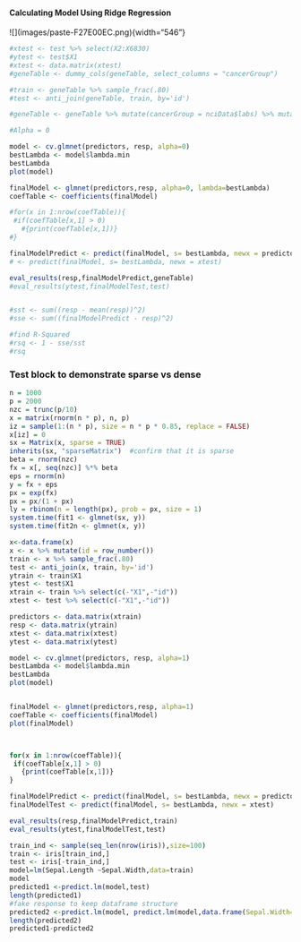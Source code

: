 #### Calculating Model Using Ridge Regression

!\[\](images/paste-F27E00EC.png){width="546"}

```r
#xtest <- test %>% select(X2:X6830)
#ytest <- test$X1
#xtest <- data.matrix(xtest)
#geneTable <- dummy_cols(geneTable, select_columns = "cancerGroup")

#train <- geneTable %>% sample_frac(.80)
#test <- anti_join(geneTable, train, by='id')

#geneTable <- geneTable %>% mutate(cancerGroup = nciData$labs) %>% mutate(cancerGroup = as.factor(cancerGroup)) %>% filter(cancerGroup != "UNKNOWN" & cancerGroup != "K562B-repro" & cancerGroup != "K562A-repro" & cancerGroup != "MCF7A-repro" & cancerGroup != "MCF7D-repro")

#Alpha = 0

model <- cv.glmnet(predictors, resp, alpha=0)
bestLambda <- model$lambda.min
bestLambda
plot(model)

finalModel <- glmnet(predictors,resp, alpha=0, lambda=bestLambda)
coefTable <- coefficients(finalModel)

#for(x in 1:nrow(coefTable)){
 #if(coefTable[x,1] > 0)
   #{print(coefTable[x,1])} 
#}

finalModelPredict <- predict(finalModel, s= bestLambda, newx = predictors)
# <- predict(finalModel, s= bestLambda, newx = xtest)

eval_results(resp,finalModelPredict,geneTable)
#eval_results(ytest,finalModelTest,test)


#sst <- sum((resp - mean(resp))^2)
#sse <- sum((finalModelPredict - resp)^2)

#find R-Squared
#rsq <- 1 - sse/sst
#rsq


```

### Test block to demonstrate sparse vs dense

```r


n = 1000
p = 2000
nzc = trunc(p/10)
x = matrix(rnorm(n * p), n, p)
iz = sample(1:(n * p), size = n * p * 0.85, replace = FALSE)
x[iz] = 0
sx = Matrix(x, sparse = TRUE)
inherits(sx, "sparseMatrix")  #confirm that it is sparse
beta = rnorm(nzc)
fx = x[, seq(nzc)] %*% beta
eps = rnorm(n)
y = fx + eps
px = exp(fx)
px = px/(1 + px)
ly = rbinom(n = length(px), prob = px, size = 1)
system.time(fit1 <- glmnet(sx, y))
system.time(fit2n <- glmnet(x, y))

x<-data.frame(x)
x <- x %>% mutate(id = row_number())
train <- x %>% sample_frac(.80)
test <- anti_join(x, train, by='id')
ytrain <- train$X1
ytest <- test$X1
xtrain <- train %>% select(c(-"X1",-"id"))
xtest <- test %>% select(c(-"X1",-"id"))

predictors <- data.matrix(xtrain)
resp <- data.matrix(ytrain)
xtest <- data.matrix(xtest)
ytest <- data.matrix(ytest)

model <- cv.glmnet(predictors, resp, alpha=1)
bestLambda <- model$lambda.min
bestLambda
plot(model)


finalModel <- glmnet(predictors,resp, alpha=1)
coefTable <- coefficients(finalModel)
plot(finalModel)



for(x in 1:nrow(coefTable)){
 if(coefTable[x,1] > 0)
   {print(coefTable[x,1])} 
}

finalModelPredict <- predict(finalModel, s= bestLambda, newx = predictors)
finalModelTest <- predict(finalModel, s= bestLambda, newx = xtest)

eval_results(resp,finalModelPredict,train)
eval_results(ytest,finalModelTest,test)

```

```r
train_ind <- sample(seq_len(nrow(iris)),size=100)
train <- iris[train_ind,]
test <- iris[-train_ind,]
model=lm(Sepal.Length ~Sepal.Width,data=train)
model
predicted1 <-predict.lm(model,test)
length(predicted1)
#fake response to keep dataframe structure
predicted2 <-predict.lm(model, predict.lm(model,data.frame(Sepal.Width=test$Sepal.Width)))
length(predicted2)
predicted1-predicted2

```
